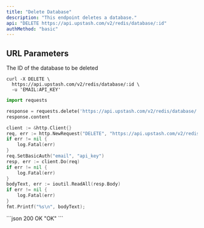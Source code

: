 ```yaml
---
title: "Delete Database"
description: "This endpoint deletes a database."
api: "DELETE https://api.upstash.com/v2/redis/database/:id"
authMethod: "basic"
---
```


## URL Parameters

<ParamField path="id" type="string" required>
  The ID of the database to be deleted
</ParamField>

<RequestExample>

```shell curl
curl -X DELETE \
  https://api.upstash.com/v2/redis/database/:id \
  -u 'EMAIL:API_KEY'
```

```python Python
import requests

response = requests.delete('https://api.upstash.com/v2/redis/database/:id' auth=('EMAIL', 'API_KEY'))
response.content
```

```go Go
client := &http.Client{}
req, err := http.NewRequest("DELETE", "https://api.upstash.com/v2/redis/database/:id", nil)
if err != nil {
    log.Fatal(err)
}
req.SetBasicAuth("email", "api_key")
resp, err := client.Do(req)
if err != nil {
    log.Fatal(err)
}
bodyText, err := ioutil.ReadAll(resp.Body)
if err != nil {
    log.Fatal(err)
}
fmt.Printf("%s\n", bodyText);
```

</RequestExample>

<ResponseExample>
```json 200 OK
"OK"
```
</ResponseExample>
